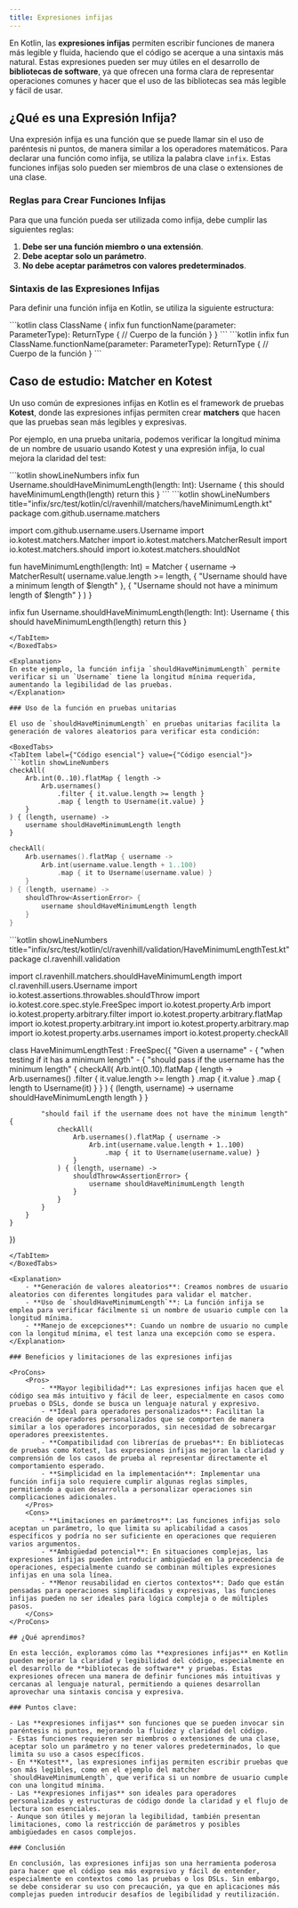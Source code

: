 ```yaml
---
title: Expresiones infijas
---
```


<ReadingTime />
<GithubRepoLink user="r8vnhill" repo="object-oriented-programming-kt" />
<ModuleSetup module='infix' task='setupInfixModule'>
    
</ModuleSetup>

En Kotlin, las **expresiones infijas** permiten escribir funciones de manera más legible y fluida, haciendo que el código se acerque a una sintaxis más natural. Estas expresiones pueden ser muy útiles en el desarrollo de **bibliotecas de software**, ya que ofrecen una forma clara de representar operaciones comunes y hacer que el uso de las bibliotecas sea más legible y fácil de usar.

## ¿Qué es una Expresión Infija?

Una expresión infija es una función que se puede llamar sin el uso de paréntesis ni puntos, de manera similar a los operadores matemáticos. Para declarar una función como infija, se utiliza la palabra clave `infix`. Estas funciones infijas solo pueden ser miembros de una clase o extensiones de una clase.

### Reglas para Crear Funciones Infijas

Para que una función pueda ser utilizada como infija, debe cumplir las siguientes reglas:

1. **Debe ser una función miembro o una extensión**.
2. **Debe aceptar solo un parámetro**.
3. **No debe aceptar parámetros con valores predeterminados**.

### Sintaxis de las Expresiones Infijas

Para definir una función infija en Kotlin, se utiliza la siguiente estructura:

<BoxedTabs>
    <TabItem value="Como miembro de una clase" label="Como miembro de una clase">
        ```kotlin
        class ClassName {
            infix fun functionName(parameter: ParameterType): ReturnType {
                // Cuerpo de la función
            }
        }
        ```
    </TabItem>
    <TabItem value="Como extensión de una clase" label="Como extensión de una clase">
        ```kotlin
        infix fun ClassName.functionName(parameter: ParameterType): ReturnType {
            // Cuerpo de la función
        }
        ```
    </TabItem>
</BoxedTabs>

## Caso de estudio: Matcher en Kotest

Un uso común de expresiones infijas en Kotlin es el framework de pruebas **Kotest**, donde las expresiones infijas permiten crear **matchers** que hacen que las pruebas sean más legibles y expresivas.

Por ejemplo, en una prueba unitaria, podemos verificar la longitud mínima de un nombre de usuario usando Kotest y una expresión infija, lo cual mejora la claridad del test:

<BoxedTabs>
<TabItem label={"Código esencial"} value={"Código esencial"}>
```kotlin showLineNumbers
infix fun Username.shouldHaveMinimumLength(length: Int): Username {
    this should haveMinimumLength(length)
    return this
}
```
</TabItem>
<TabItem label={"Código completo"} value={"Código completo"}>
```kotlin showLineNumbers title="infix/src/test/kotlin/cl/ravenhill/matchers/haveMinimumLength.kt"
package com.github.username.matchers

import com.github.username.users.Username
import io.kotest.matchers.Matcher
import io.kotest.matchers.MatcherResult
import io.kotest.matchers.should
import io.kotest.matchers.shouldNot

fun haveMinimumLength(length: Int) = Matcher<Username> { username ->
    MatcherResult(
        username.value.length >= length,
        { "Username should have a minimum length of $length" },
        { "Username should not have a minimum length of $length" }
    )
}

infix fun Username.shouldHaveMinimumLength(length: Int): Username {
    this should haveMinimumLength(length)
    return this
}
```
</TabItem>
</BoxedTabs>

<Explanation>
En este ejemplo, la función infija `shouldHaveMinimumLength` permite verificar si un `Username` tiene la longitud mínima requerida, aumentando la legibilidad de las pruebas.
</Explanation>

### Uso de la función en pruebas unitarias

El uso de `shouldHaveMinimumLength` en pruebas unitarias facilita la generación de valores aleatorios para verificar esta condición:

<BoxedTabs>
<TabItem label={"Código esencial"} value={"Código esencial"}>
```kotlin showLineNumbers
checkAll(
    Arb.int(0..10).flatMap { length ->
        Arb.usernames()
            .filter { it.value.length >= length }
            .map { length to Username(it.value) }
    }
) { (length, username) ->
    username shouldHaveMinimumLength length
}
```

```kotlin showLineNumbers
checkAll(
    Arb.usernames().flatMap { username ->
        Arb.int(username.value.length + 1..100)
            .map { it to Username(username.value) }
    }
) { (length, username) ->
    shouldThrow<AssertionError> {
        username shouldHaveMinimumLength length
    }
}
```
</TabItem>
<TabItem label={"Código completo"} value={"Código completo"}>
```kotlin showLineNumbers title="infix/src/test/kotlin/cl/ravenhill/validation/HaveMinimumLengthTest.kt"
package cl.ravenhill.validation

import cl.ravenhill.matchers.shouldHaveMinimumLength
import cl.ravenhill.users.Username
import io.kotest.assertions.throwables.shouldThrow
import io.kotest.core.spec.style.FreeSpec
import io.kotest.property.Arb
import io.kotest.property.arbitrary.filter
import io.kotest.property.arbitrary.flatMap
import io.kotest.property.arbitrary.int
import io.kotest.property.arbitrary.map
import io.kotest.property.arbs.usernames
import io.kotest.property.checkAll

class HaveMinimumLengthTest : FreeSpec({
    "Given a username" - {
        "when testing if it has a minimum length" - {
            "should pass if the username has the minimum length" {
                checkAll(
                    Arb.int(0..10).flatMap { length ->
                        Arb.usernames()
                            .filter { it.value.length >= length }
                            .map { it.value }
                            .map { length to Username(it) }
                    }
                ) { (length, username) ->
                    username shouldHaveMinimumLength length
                }
            }

            "should fail if the username does not have the minimum length" {
                checkAll(
                    Arb.usernames().flatMap { username ->
                        Arb.int(username.value.length + 1..100)
                            .map { it to Username(username.value) }
                    }
                ) { (length, username) ->
                    shouldThrow<AssertionError> {
                        username shouldHaveMinimumLength length
                    }
                }
            }
        }
    }
})
```
</TabItem>
</BoxedTabs>

<Explanation>
    - **Generación de valores aleatorios**: Creamos nombres de usuario aleatorios con diferentes longitudes para validar el matcher.
    - **Uso de `shouldHaveMinimumLength`**: La función infija se emplea para verificar fácilmente si un nombre de usuario cumple con la longitud mínima.
    - **Manejo de excepciones**: Cuando un nombre de usuario no cumple con la longitud mínima, el test lanza una excepción como se espera.
</Explanation>

### Beneficios y limitaciones de las expresiones infijas

<ProCons>
    <Pros>
        - **Mayor legibilidad**: Las expresiones infijas hacen que el código sea más intuitivo y fácil de leer, especialmente en casos como pruebas o DSLs, donde se busca un lenguaje natural y expresivo.
        - **Ideal para operadores personalizados**: Facilitan la creación de operadores personalizados que se comporten de manera similar a los operadores incorporados, sin necesidad de sobrecargar operadores preexistentes.
        - **Compatibilidad con librerías de pruebas**: En bibliotecas de pruebas como Kotest, las expresiones infijas mejoran la claridad y comprensión de los casos de prueba al representar directamente el comportamiento esperado.
        - **Simplicidad en la implementación**: Implementar una función infija solo requiere cumplir algunas reglas simples, permitiendo a quien desarrolla a personalizar operaciones sin complicaciones adicionales.
    </Pros>
    <Cons>
        - **Limitaciones en parámetros**: Las funciones infijas solo aceptan un parámetro, lo que limita su aplicabilidad a casos específicos y podría no ser suficiente en operaciones que requieren varios argumentos.
        - **Ambigüedad potencial**: En situaciones complejas, las expresiones infijas pueden introducir ambigüedad en la precedencia de operaciones, especialmente cuando se combinan múltiples expresiones infijas en una sola línea.
        - **Menor reusabilidad en ciertos contextos**: Dado que están pensadas para operaciones simplificadas y expresivas, las funciones infijas pueden no ser ideales para lógica compleja o de múltiples pasos.
    </Cons>
</ProCons>

## ¿Qué aprendimos?

En esta lección, exploramos cómo las **expresiones infijas** en Kotlin pueden mejorar la claridad y legibilidad del código, especialmente en el desarrollo de **bibliotecas de software** y pruebas. Estas expresiones ofrecen una manera de definir funciones más intuitivas y cercanas al lenguaje natural, permitiendo a quienes desarrollan aprovechar una sintaxis concisa y expresiva.

### Puntos clave:

- Las **expresiones infijas** son funciones que se pueden invocar sin paréntesis ni puntos, mejorando la fluidez y claridad del código.
- Estas funciones requieren ser miembros o extensiones de una clase, aceptar solo un parámetro y no tener valores predeterminados, lo que limita su uso a casos específicos.
- En **Kotest**, las expresiones infijas permiten escribir pruebas que son más legibles, como en el ejemplo del matcher `shouldHaveMinimumLength`, que verifica si un nombre de usuario cumple con una longitud mínima.
- Las **expresiones infijas** son ideales para operadores personalizados y estructuras de código donde la claridad y el flujo de lectura son esenciales.
- Aunque son útiles y mejoran la legibilidad, también presentan limitaciones, como la restricción de parámetros y posibles ambigüedades en casos complejos.

### Conclusión

En conclusión, las expresiones infijas son una herramienta poderosa para hacer que el código sea más expresivo y fácil de entender, especialmente en contextos como las pruebas o los DSLs. Sin embargo, se debe considerar su uso con precaución, ya que en aplicaciones más complejas pueden introducir desafíos de legibilidad y reutilización.
